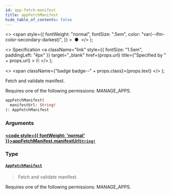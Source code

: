 ```yaml
---
id: app-fetch-manifest
title: appFetchManifest
hide_table_of_contents: false
---
```


  <>
    <span
      style={{
        fontWeight: "normal",
        fontSize: ".5em",
        color: "var(--ifm-color-secondary-darkest)",
      }}
    >
      &nbsp;●&nbsp;
    </span>
  </>
);

  <>
    Specification
    <a
      className="link"
      style={{ fontSize: "1.5em", paddingLeft: "4px" }}
      target="\_blank"
      href={props.url}
      title={"Specified by " + props.url}
    >
      ⎘
    </a>
  </>
);

  <>
    <span className={"badge badge--" + props.class}>{props.text}</span>
  </>
);

Fetch and validate manifest.

Requires one of the following permissions: MANAGE_APPS.

```graphql
appFetchManifest(
  manifestUrl: String!
): AppFetchManifest
```

### Arguments

#### [<code style={{ fontWeight: 'normal' }}>appFetchManifest.<b>manifestUrl</b></code>](#)<Bullet />[`String!`](../../api-reference/miscellaneous/scalars/string) <Badge class="secondary" text="non-null"/> <Badge class="secondary" text="scalar"/> <Badge class="secondary" text="miscellaneous"/>

>

### Type

#### [`AppFetchManifest`](../../api-reference/apps/objects/app-fetch-manifest) <Badge class="secondary" text="object"/> <Badge class="secondary" text="apps"/>

> Fetch and validate manifest.

Requires one of the following permissions: MANAGE_APPS.

>
